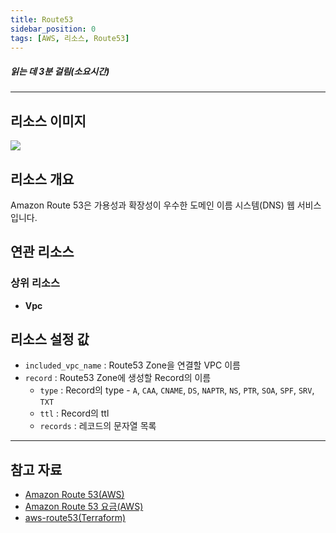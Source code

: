 ```yaml
---
title: Route53
sidebar_position: 0
tags: [AWS, 리소스, Route53]
---
```





##### 읽는 데 3분 걸림(소요시간)

---

## 리소스 이미지

<img src={icon} />

## 리소스 개요

Amazon Route 53은 가용성과 확장성이 우수한 도메인 이름 시스템(DNS) 웹 서비스입니다.

## 연관 리소스

### 상위 리소스

-   **Vpc**

## 리소스 설정 값

-   `included_vpc_name` : Route53 Zone을 연결할 VPC 이름
-   `record` : Route53 Zone에 생성할 Record의 이름
    -   `type` : Record의 type - `A`, `CAA`, `CNAME`, `DS`, `NAPTR`, `NS`, `PTR`, `SOA`, `SPF`, `SRV`, `TXT`
    -   `ttl` : Record의 ttl
    -   `records` : 레코드의 문자열 목록

---

## 참고 자료

-   [Amazon Route 53(AWS)](https://docs.aws.amazon.com/ko_kr/Route53/latest/DeveloperGuide/Welcome.html)
-   [Amazon Route 53 요금(AWS)](https://aws.amazon.com/ko/route53/pricing/?nc2=type_a)
-   [aws-route53(Terraform)](https://registry.terraform.io/modules/terraform-aws-modules/route53/aws/latest)
